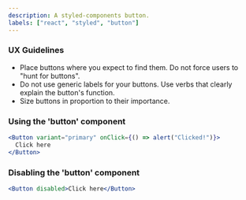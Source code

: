 ```yaml
---
description: A styled-components button.
labels: ["react", "styled", "button"]
---
```



### UX Guidelines

- Place buttons where you expect to find them. Do not force users to "hunt for buttons".
- Do not use generic labels for your buttons. Use verbs that clearly explain the button's function.
- Size buttons in proportion to their importance.

### Using the 'button' component

```jsx live
<Button variant="primary" onClick={() => alert("Clicked!")}>
  Click here
</Button>
```

### Disabling the 'button' component

```jsx live
<Button disabled>Click here</Button>
```
